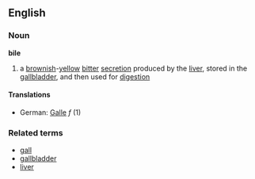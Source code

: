 ==English==
===Noun===
'''bile'''
# a [[brownish]]-[[yellow]] [[bitter]] [[secretion]] produced by the [[liver]], stored in the [[gallbladder]], and then used for [[digestion]]
====Translations====
*German: [[Galle]] ''f'' (1)
===Related terms===
*[[gall]]
*[[gallbladder]]
*[[liver]]